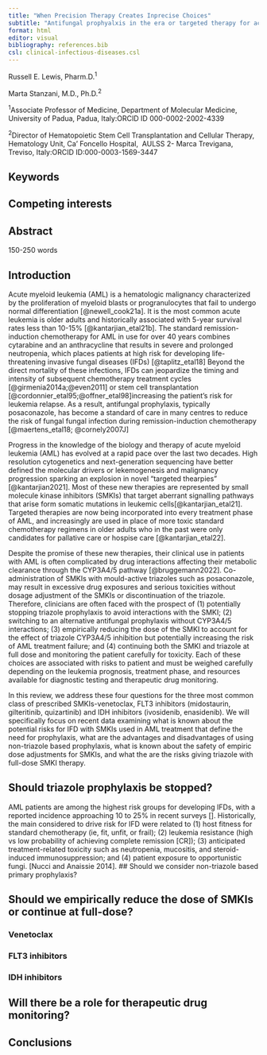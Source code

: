 ```yaml
---
title: "When Precision Therapy Creates Inprecise Choices"
subtitle: "Antifungal prophyalxis in the era or targeted therapy for acute myelogeneous leukemia"
format: html
editor: visual
bibliography: references.bib
csl: clinical-infectious-diseases.csl
---
```


Russell E. Lewis, Pharm.D.^1^

Marta Stanzani, M.D., Ph.D.^2^

^1^Associate Professor of Medicine, Department of Molecular Medicine, University of Padua, Padua, Italy:ORCID ID 000-0002-2002-4339

^2^Director of Hematopoietic Stem Cell Transplantation and Cellular Therapy,   Hematology Unit, Ca' Foncello Hospital,  AULSS 2- Marca Trevigana, Treviso, Italy:ORCID ID:000-0003-1569-3447

## Keywords

## Competing interests

## Abstract

150-250 words

## Introduction

Acute myeloid leukemia (AML) is a hematologic malignancy characterized by the proliferation of myeloid blasts or progranulocytes that fail to undergo normal differentiation [@newell_cook21a]. It is the most common acute leukemia is older adults and historically associated with 5-year survival rates less than 10-15% [@kantarjian_etal21b]. The standard remission-induction chemotherapy for AML in use for over 40 years combines cytarabine and an anthracycline that results in severe and prolonged neutropenia, which places patients at high risk for developing life-threatening invasive fungal diseases (IFDs) [@taplitz_etal18] Beyond the direct mortality of these infections, IFDs can jeopardize the timing and intensity of subsequent chemotherapy treatment cycles [@girmenia2014a;@even2011] or stem cell transplantation [@cordonnier_etal95;@offner_etal98]increasing the patient's risk for leukemia relapse. As a result, antifungal prophylaxis, typically posaconazole, has become a standard of care in many centres to reduce the risk of fungal fungal infection during remission-induction chemotherapy [@maertens_etal18; @cornely2007J]

Progress in the knowledge of the biology and therapy of acute myeloid leukemia (AML) has evolved at a rapid pace over the last two decades. High resolution cytogenetics and next-generation sequencing have better defined the molecular drivers or lekemogenesis and malignancy progression sparking an explosion in novel "targeted thearpies" [@kantarjian2021]. Most of these new therapies are represented by small molecule kinase inhibitors (SMKIs) that target aberrant signalling pathways that arise form somatic mutations in leukemic cells[@kantarjian_etal21]. Targeted therapies are now being incorporated into every treatment phase of AML, and increasingly are used in place of more toxic standard chemotherapy regimens in older adults who in the past were only candidates for pallative care or hospise care [@kantarjian_etal22].

Despite the promise of these new therapies, their clinical use in patients with AML is often complicated by drug interactions affecting their metabolic clearance through the CYP3A4/5 pathway [@bruggemann2022]. Co-administration of SMKIs with mould-active triazoles such as posaconazole, may result in excessive drug exposures and serious toxicities without dosage adjustment of the SMKIs or discontinuation of the triazole. Therefore, clinicians are often faced with the prospect of (1) potentially stopping triazole prophylaxis to avoid interactions with the SMKI; (2) switching to an alternative antifungal prophylaxis without CYP3A4/5 interactions; (3) empirically reducing the dose of the SMKI to account for the effect of triazole CYP3A4/5 inhibition but potentially increasing the risk of AML treatment failure; and (4) continuing both the SMKI and triazole at full dose and monitoring the patient carefully for toxicity. Each of these choices are associated with risks to patient and must be weighed carefully depending on the leukemia prognosis, treatment phase, and resources available for diagnostic testing and therapeutic drug monitoring.

In this review, we address these four questions for the three most common class of prescribed SMKIs-venetoclax, FLT3 inhibitors (midostaurin, gilteritinib, quizartinib) and IDH inhibitors (ivosidenib, enasidenib). We will specifically focus on recent data examining what is known about the potential risks for IFD with SMKIs used in AML treatment that define the need for prophylaxis, what are the advantages and disadvantages of using non-triazole based prophylaxis, what is known about the safety of empiric dose adjustments for SMKIs, and what the are the risks giving triazole with full-dose SMKI therapy.

## Should triazole prophylaxis be stopped?

AML patients are among the highest risk groups for developing IFDs, with a reported incidence approaching 10 to 25% in recent surveys []. Historically, the main considered to drive  risk for IFD were related to (1) host fitness for standard chemotherapy (ie, fit, unfit, or frail); (2) leukemia resistance (high vs low probability of achieving complete remission [CR]); (3) anticipated treatment-related toxicity such as neutropenia, mucositis, and steroid-induced immunosuppression; and (4) patient exposure to opportunistic fungi. [Nucci and Anaissie 2014]. 
## Should we consider non-triazole based primary prophylaxis?

## Should we empirically reduce the dose of SMKIs or continue at full-dose?

### Venetoclax

### FLT3 inhibitors

### IDH inhibitors

## Will there be a role for therapeutic drug monitoring?

## Conclusions




